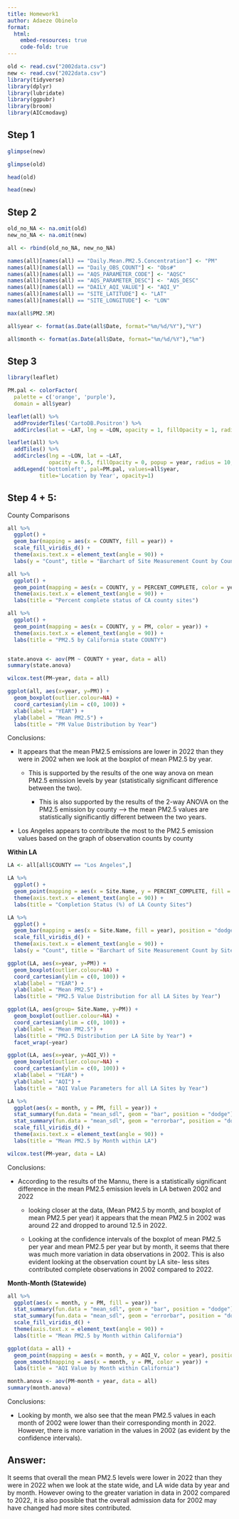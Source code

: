 ```yaml
---
title: Homework1
author: Adaeze Obinelo
format:
  html:
    embed-resources: true
    code-fold: true
---
```


```r
old <- read.csv("2002data.csv")
new <- read.csv("2022data.csv")
library(tidyverse)
library(dplyr)
library(lubridate)
library(ggpubr)
library(broom)
library(AICcmodavg)
```

## Step 1

```r
glimpse(new)
```

```r
glimpse(old)
```

```r
head(old)
```

```r
head(new)
```

## Step 2

```r
old_no_NA <- na.omit(old)
new_no_NA <- na.omit(new)

all <- rbind(old_no_NA, new_no_NA)

```

```r

names(all)[names(all) == "Daily.Mean.PM2.5.Concentration"] <- "PM"
names(all)[names(all) == "Daily_OBS_COUNT"] <- "Obs#"
names(all)[names(all) == "AQS_PARAMETER_CODE"] <- "AQSC"
names(all)[names(all) == "AQS_PARAMETER_DESC"] <- "AQS_DESC"
names(all)[names(all) == "DAILY_AQI_VALUE"] <- "AQI_V"
names(all)[names(all) == "SITE_LATITUDE"] <- "LAT"
names(all)[names(all) == "SITE_LONGITUDE"] <- "LON"

```

```r
max(all$PM2.5M)

all$year <- format(as.Date(all$Date, format="%m/%d/%Y"),"%Y")

all$month <- format(as.Date(all$Date, format="%m/%d/%Y"),"%m")
```

## Step 3 

```r

library(leaflet)

PM.pal <- colorFactor(
  palette = c('orange', 'purple'),
  domain = all$year)

leaflet(all) %>% 
  addProviderTiles('CartoDB.Positron') %>% 
  addCircles(lat = ~LAT, lng = ~LON, opacity = 1, fillOpacity = 1, radius = 40)

leaflet(all) %>%
  addTiles() %>%
  addCircles(lng = ~LON, lat = ~LAT, 
             opacity = 0.5, fillOpacity = 0, popup = year, radius = 10, color = ~PM.pal(year)) %>% 
  addLegend('bottomleft', pal=PM.pal, values=all$year,
          title='Location by Year', opacity=1)
```

## Step 4 + 5: 

County Comparisons

```r

all %>%
  ggplot() + 
  geom_bar(mapping = aes(x = COUNTY, fill = year)) +
  scale_fill_viridis_d() + 
  theme(axis.text.x = element_text(angle = 90)) +
  labs(y = "Count", title = "Barchart of Site Measurement Count by County")

all %>%
  ggplot() + 
  geom_point(mapping = aes(x = COUNTY, y = PERCENT_COMPLETE, color = year)) +
  theme(axis.text.x = element_text(angle = 90)) +
  labs(title = "Percent complete status of CA county sites")

all %>% 
  ggplot() + 
  geom_point(mapping = aes(x = COUNTY, y = PM, color = year)) +
  theme(axis.text.x = element_text(angle = 90)) +
  labs(title = "PM2.5 by California state COUNTY")



```

```r
state.anova <- aov(PM ~ COUNTY + year, data = all)
summary(state.anova)
```

```r
wilcox.test(PM~year, data = all)

ggplot(all, aes(x=year, y=PM)) +
  geom_boxplot(outlier.colour=NA) +
  coord_cartesian(ylim = c(0, 100)) +
  xlab(label = "YEAR") +
  ylab(label = "Mean PM2.5") +
  labs(title = "PM Value Distribution by Year")
```

Conclusions:

-   It appears that the mean PM2.5 emissions are lower in 2022 than they were in 2002 when we look at the boxplot of mean PM2.5 by year.

    -   This is supported by the results of the one way anova on mean PM2.5 emission levels by year (statistically significant difference between the two).

        -   This is also supported by the results of the 2-way ANOVA on the PM2.5 emission by county --\> the mean PM2.5 values are statistically significantly different between the two years.

-   Los Angeles appears to contribute the most to the PM2.5 emission values based on the graph of observation counts by county

**Within LA**

```r
LA <- all[all$COUNTY == "Los Angeles",]

LA %>%
  ggplot() + 
  geom_point(mapping = aes(x = Site.Name, y = PERCENT_COMPLETE, fill = year)) +
  theme(axis.text.x = element_text(angle = 90)) +
  labs(title = "Completion Status (%) of LA County Sites")

LA %>%
  ggplot() + 
  geom_bar(mapping = aes(x = Site.Name, fill = year), position = "dodge") +
  scale_fill_viridis_d() + 
  theme(axis.text.x = element_text(angle = 90)) +
  labs(y = "Count", title = "Barchart of Site Measurement Count by Site in LA COunty")

ggplot(LA, aes(x=year, y=PM)) +
  geom_boxplot(outlier.colour=NA) +
  coord_cartesian(ylim = c(0, 100)) +
  xlab(label = "YEAR") +
  ylab(label = "Mean PM2.5") +
  labs(title = "PM2.5 Value Distribution for all LA Sites by Year")

ggplot(LA, aes(group= Site.Name, y=PM)) +
  geom_boxplot(outlier.colour=NA) +
  coord_cartesian(ylim = c(0, 100)) +
  ylab(label = "Mean PM2.5") +
  labs(title = "PM2.5 Distribution per LA Site by Year") +
  facet_wrap(~year)

ggplot(LA, aes(x=year, y=AQI_V)) +
  geom_boxplot(outlier.colour=NA) +
  coord_cartesian(ylim = c(0, 100)) +
  xlab(label = "YEAR") +
  ylab(label = "AQI") +
  labs(title = "AQI Value Parameters for all LA Sites by Year")

LA %>% 
  ggplot(aes(x = month, y = PM, fill = year)) +
  stat_summary(fun.data = "mean_sdl", geom = "bar", position = "dodge") +
  stat_summary(fun.data = "mean_sdl", geom = "errorbar", position = "dodge", width = 0.5) +
  scale_fill_viridis_d() + 
  theme(axis.text.x = element_text(angle = 90)) +
  labs(title = "Mean PM2.5 by Month within LA")
```

```r
wilcox.test(PM~year, data = LA)
```

Conclusions:

-   According to the results of the Mannu, there is a statistically significant difference in the mean PM2.5 emission levels in LA betwen 2002 and 2022

    -   looking closer at the data, (Mean PM2.5 by month, and boxplot of mean PM2.5 per year) it appears that the mean PM2.5 in 2002 was around 22 and dropped to around 12.5 in 2022.

    -   Looking at the confidence intervals of the boxplot of mean PM2.5 per year and mean PM2.5 per year but by month, it seems that there was much more variation in data observations in 2002. This is also evident looking at the observation count by LA site- less sites contributed complete observations in 2002 compared to 2022.

**Month-Month (Statewide)**

```r

all %>% 
  ggplot(aes(x = month, y = PM, fill = year)) +
  stat_summary(fun.data = "mean_sdl", geom = "bar", position = "dodge") +
  stat_summary(fun.data = "mean_sdl", geom = "errorbar", position = "dodge", width = 0.5) +
  scale_fill_viridis_d() + 
  theme(axis.text.x = element_text(angle = 90)) +
  labs(title = "Mean PM2.5 by Month within California")
```

```r
ggplot(data = all) +
  geom_point(mapping = aes(x = month, y = AQI_V, color = year), position = "jitter")+
  geom_smooth(mapping = aes(x = month, y = PM, color = year)) +
  labs(title = "AQI Value by Month within California")
```

```r
month.anova <- aov(PM~month + year, data = all)
summary(month.anova)
```

Conclusions:

-   Looking by month, we also see that the mean PM2.5 values in each month of 2002 were lower than their corresponding month in 2022. However, there is more variation in the values in 2002 (as evident by the confidence intervals).

## Answer: 

It seems that overall the mean PM2.5 levels were lower in 2022 than they were in 2022 when we look at the state wide, and LA wide data by year and by month. However owing to the greater variation in data in 2002 compared to 2022, it is also possible that the overall admission data for 2002 may have changed had more sites contributed.

